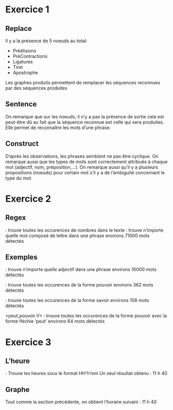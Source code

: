 # Exercice 1

## Replace

Il y a la présence de 5 noeuds au total:

- Préélisions
- PréContractions
- Ligatures
- Tiret
- Apostrophe

Les graphes produits permettent de remplacer les séquences reconnues par
des séquences produites

## Sentence

On remarque que sur les noeuds, il n'y a pas la présence de sortie
cela est peut-être dû au fait que la séquence reconnue est celle qui
sera produites.
Elle permet de reconnaître les mots d'une phrase.

## Construct

D'après les observations, les phrases semblent ne pas être cyclique.
On remarque aussi que les types de mots sont correctement attribués
à chaque mot (adjectif, nom, préposition,...).
On remarque aussi qu'il y a plusieurs propositions (noeuds) pour certain
mot s'il y a de l'ambiguïté concernant le type du mot.

# Exercice 2

## Regex

<NB> : trouve toutes les occurences de nombres dans le texte
<WORD> : trouve n'importe quelle mot composé de lettre dans une phrase
environs 71000 mots détectés

## Exemples

<A> : trouve n'importe quelle adjectif dans une phrase
environs 10000 mots détectés

<pouvoir> : trouve toutes les occurences de la forme pouvoir
environs 362 mots détectés

<savoir> : trouve toutes les occurences de la forme savoir
environs 108 mots détectés

<peut,pouvoir.V> : trouve toutes les occurences de la forme pouvoir
avec la forme fléchie 'peut'
environs 64 mots détectés

# Exercice 3

## L'heure

<NB> <h> <NB> : Trouve les heures sous le format HH'h'mm
Un seul résultat obtenu : 11 h 40

## Graphe

Tout comme la section précédente, on obtient l'horaire suivant : 11 h 40
